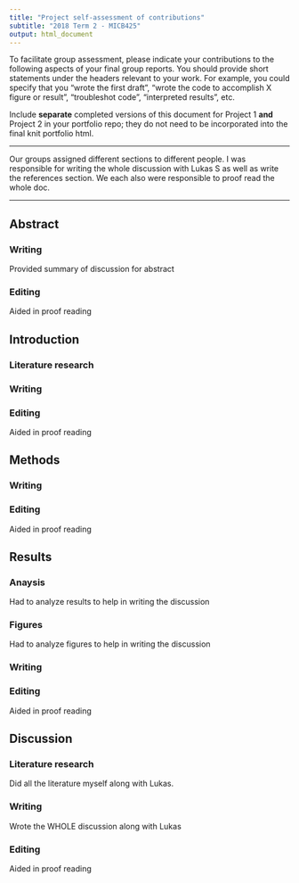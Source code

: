 ```yaml
---
title: "Project self-assessment of contributions"
subtitle: "2018 Term 2 - MICB425"
output: html_document
---
```

To facilitate group assessment, please indicate your contributions to the following aspects of your final group reports. You should provide short statements under the headers relevant to your work. For example, you could specify that you "wrote the first draft", "wrote the code to accomplish X figure or result", "troubleshot code", "interpreted results", etc.

Include **separate** completed versions of this document for Project 1 **and** Project 2 in your portfolio repo; they do not need to be incorporated into the final knit portfolio html.

----------------------

Our groups assigned different sections to different people. I was responsible for writing the whole discussion with Lukas S as well as write the references section.
We each also were responsible to proof read the whole doc.

----------------------

## Abstract
### Writing

Provided summary of discussion for abstract

### Editing

Aided in proof reading

## Introduction
### Literature research

### Writing

### Editing

Aided in proof reading

## Methods
### Writing

### Editing

Aided in proof reading

## Results
### Anaysis 

Had to analyze results to help in writing the discussion

### Figures

Had to analyze figures to help in writing the discussion

### Writing

### Editing

Aided in proof reading

## Discussion
### Literature research

Did all the literature myself along with Lukas. 

### Writing

Wrote the WHOLE discussion along with Lukas

### Editing

Aided in proof reading